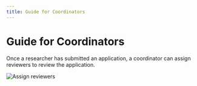 ```yaml
---
title: Guide for Coordinators
---
```



# Guide for Coordinators

Once a researcher has submitted an application, a coordinator can assign 
reviewers to review the application.

<Bleed>
    <img style={{margin: "auto"}} src="./assign_reviewers.png" alt="Assign reviewers" />
</Bleed>